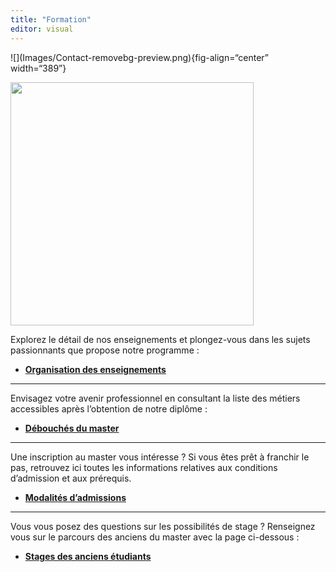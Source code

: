 ```yaml
---
title: "Formation"
editor: visual
---
```


\![\](Images/Contact-removebg-preview.png){fig-align="center" width="389"}

![](images/formation-presentiel.webp){fig-align="center" width="389"}

Explorez le détail de nos enseignements et plongez-vous dans les sujets passionnants que propose notre programme :

-   [**Organisation des enseignements**](Organisation.qmd)

------------------------------------------------------------------------

Envisagez votre avenir professionnel en consultant la liste des métiers accessibles après l'obtention de notre diplôme :

-   [**Débouchés du master**](Débouchés.qmd)

------------------------------------------------------------------------

Une inscription au master vous intéresse ? Si vous êtes prêt à franchir le pas, retrouvez ici toutes les informations relatives aux conditions d'admission et aux prérequis.

-   [**Modalités d'admissions**](Modalités.qmd)

------------------------------------------------------------------------

Vous vous posez des questions sur les possibilités de stage ? Renseignez vous sur le parcours des anciens du master avec la page ci-dessous :

-   [**Stages des anciens étudiants**](Stage.qmd)

